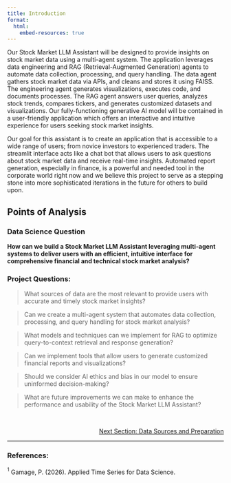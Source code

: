 ```yaml
---
title: Introduction
format:
  html:
    embed-resources: true
---
```


Our Stock Market LLM Assistant will be designed to provide insights on stock market data using a multi-agent system. The application leverages data engineering and RAG (Retrieval-Augmented Generation) agents to automate data collection, processing, and query handling. The data agent gathers stock market data via APIs, and cleans and stores it using FAISS. The engineering agent generates visualizations, executes code, and documents processes. The RAG agent answers user queries, analyzes stock trends, compares tickers, and generates customized datasets and visualizations. Our fully-functioning generative AI model will be contained in a user-friendly application which offers an interactive and intuitive experience for users seeking stock market insights.

Our goal for this assistant is to create an application that is accessible to a wide range of users; from novice investors to experienced traders. The streamlit interface acts like a chat bot that allows users to ask questions about stock market data and receive real-time insights. Automated report generation, especially in finance, is a powerful and needed tool in the corporate world right now and we believe this project to serve as a stepping stone into more sophisticated iterations in the future for others to build upon.

## Points of Analysis

### Data Science Question
**How can we build a Stock Market LLM Assistant leveraging multi-agent systems to deliver users with an efficient, intuitive interface for comprehensive financial and technical stock market analysis?**

### Project Questions:

> What sources of data are the most relevant to provide users with accurate and timely stock market insights?

> Can we create a multi-agent system that automates data collection, processing, and query handling for stock market analysis?

> What models and techniques can we implement for RAG to optimize query-to-context retrieval and response generation?

> Can we implement tools that allow users to generate customized financial reports and visualizations?

> Should we consider AI ethics and bias in our model to ensure uninformed decision-making?

> What are future improvements we can make to enhance the performance and usability of the Stock Market LLM Assistant?

<br>
<!-- Reference to next section -->
<div style="text-align: right; font-size: 14px;">
  <a href="2_data.html">Next Section: Data Sources and Preparation</a>
</div>

---

### References:

${^1}$ Gamage, P. (2026). Applied Time Series for Data Science.
